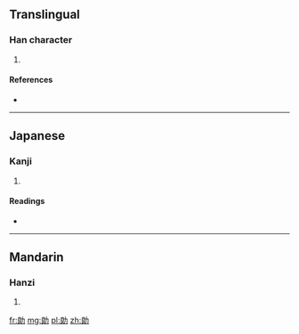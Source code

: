 ==Translingual==

===Han character===
{{Han char|rn=19|rad=力|as=07|sn=9|four=|canj=戈戈大尸 (IIKS), 戈女大尸 (IVKS)}}

# {{defn|Han|sort=力07}}

====References====
* {{Han ref|kx=0147.340|dkj=02359|dj=0332.140|hdz=10372.050|uh=52C6|ud=21190}}

----

==Japanese==

===Kanji===
{{ja-kanji|grade=|rs=力07}}

# {{defn|lang=ja|sort=力07}}

====Readings====
* {{ja-readings|on=[[ろう]] (rō)|kun=[[つとい]] (tsutoi)}}

----

==Mandarin==

===Hanzi===
{{cmn-hanzi|pin=[[láng]] ([[lang2]])|wg=lang<sup>2</sup>}}

# {{defn|lang=cmn|sort=力07}}

[[fr:勆]]
[[mg:勆]]
[[pl:勆]]
[[zh:勆]]